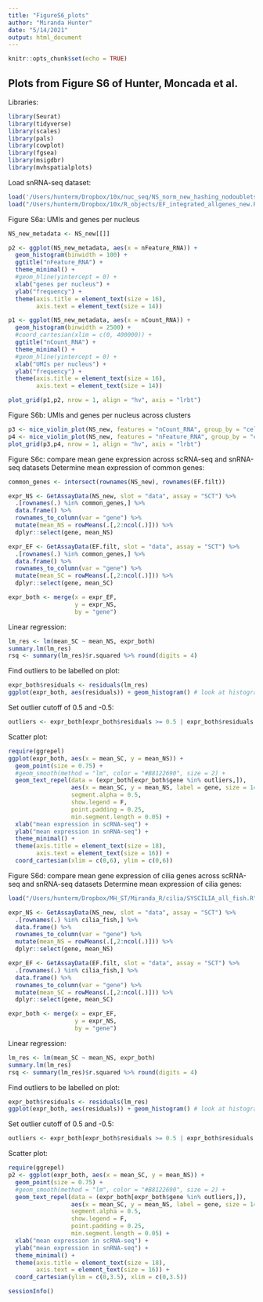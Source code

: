 ```yaml
---
title: "FigureS6_plots"
author: "Miranda Hunter"
date: "5/14/2021"
output: html_document
---
```


```r
knitr::opts_chunk$set(echo = TRUE)
```

## Plots from Figure S6 of Hunter, Moncada et al.

Libraries:
``` r
library(Seurat)
library(tidyverse)
library(scales)
library(pals)
library(cowplot)
library(fgsea)
library(msigdbr)
library(mvhspatialplots)
```

Load snRNA-seq dataset:
``` r
load('/Users/hunterm/Dropbox/10x/nuc_seq/NS_norm_new_hashing_nodoublets.R')
load("/Users/hunterm/Dropbox/10x/R_objects/EF_integrated_allgenes_new.R")
```


Figure S6a: UMIs and genes per nucleus
``` r
NS_new_metadata <- NS_new[[]]

p2 <- ggplot(NS_new_metadata, aes(x = nFeature_RNA)) + 
  geom_histogram(binwidth = 100) + 
  ggtitle("nFeature_RNA") +
  theme_minimal() +
  #geom_hline(yintercept = 0) +
  xlab("genes per nucleus") +
  ylab("frequency") +
  theme(axis.title = element_text(size = 16),
        axis.text = element_text(size = 14))

p1 <- ggplot(NS_new_metadata, aes(x = nCount_RNA)) + 
  geom_histogram(binwidth = 2500) + 
  #coord_cartesian(xlim = c(0, 400000)) + 
  ggtitle("nCount_RNA") +
  theme_minimal() +
  #geom_hline(yintercept = 0) +
  xlab("UMIs per nucleus") +
  ylab("frequency") +
  theme(axis.title = element_text(size = 16),
        axis.text = element_text(size = 14))

plot_grid(p1,p2, nrow = 1, align = "hv", axis = "lrbt")
```


Figure S6b: UMIs and genes per nucleus across clusters
``` r
p3 <- nice_violin_plot(NS_new, features = "nCount_RNA", group_by = "cell_type", sort = F)
p4 <- nice_violin_plot(NS_new, features = "nFeature_RNA", group_by = "cell_type", sort = F) + coord_cartesian(ylim = c(0, 15000))
plot_grid(p3,p4, nrow = 1, align = "hv", axis = "lrbt")
```


Figure S6c: compare mean gene expression across scRNA-seq and snRNA-seq datasets
Determine mean expression of common genes:
``` r
common_genes <- intersect(rownames(NS_new), rownames(EF.filt))

expr_NS <- GetAssayData(NS_new, slot = "data", assay = "SCT") %>% 
  .[rownames(.) %in% common_genes,] %>% 
  data.frame() %>% 
  rownames_to_column(var = "gene") %>% 
  mutate(mean_NS = rowMeans(.[,2:ncol(.)])) %>% 
  dplyr::select(gene, mean_NS)

expr_EF <- GetAssayData(EF.filt, slot = "data", assay = "SCT") %>% 
  .[rownames(.) %in% common_genes,] %>% 
  data.frame() %>% 
  rownames_to_column(var = "gene") %>% 
  mutate(mean_SC = rowMeans(.[,2:ncol(.)])) %>% 
  dplyr::select(gene, mean_SC)

expr_both <- merge(x = expr_EF,
                   y = expr_NS,
                   by = "gene")
```

Linear regression:
``` r
lm_res <- lm(mean_SC ~ mean_NS, expr_both)
summary.lm(lm_res)
rsq <- summary(lm_res)$r.squared %>% round(digits = 4)
```

Find outliers to be labelled on plot:
``` r
expr_both$residuals <- residuals(lm_res)
ggplot(expr_both, aes(residuals)) + geom_histogram() # look at histogram to set residual threshold
```

Set outlier cutoff of 0.5 and -0.5:
``` r
outliers <- expr_both[expr_both$residuals >= 0.5 | expr_both$residuals <= -0.5, ]$gene
```

Scatter plot:
``` r
require(ggrepel)
ggplot(expr_both, aes(x = mean_SC, y = mean_NS)) +
  geom_point(size = 0.75) +
  #geom_smooth(method = "lm", color = "#B8122690", size = 2) +
  geom_text_repel(data = (expr_both[expr_both$gene %in% outliers,]),
                  aes(x = mean_SC, y = mean_NS, label = gene, size = 14),
                  segment.alpha = 0.5,
                  show.legend = F,
                  point.padding = 0.25,
                  min.segment.length = 0.05) +
  xlab("mean expression in scRNA-seq") +
  ylab("mean expression in snRNA-seq") +
  theme_minimal() +
  theme(axis.title = element_text(size = 18),
        axis.text = element_text(size = 16)) +
  coord_cartesian(xlim = c(0,6), ylim = c(0,6)) 
```


Figure S6d: compare mean gene expression of cilia genes across scRNA-seq and snRNA-seq datasets
Determine mean expression of cilia genes:
``` r
load("/Users/hunterm/Dropbox/MH_ST/Miranda_R/cilia/SYSCILIA_all_fish.R") # Load list of SYSCILIA fish genes

expr_NS <- GetAssayData(NS_new, slot = "data", assay = "SCT") %>% 
  .[rownames(.) %in% cilia_fish,] %>% 
  data.frame() %>% 
  rownames_to_column(var = "gene") %>% 
  mutate(mean_NS = rowMeans(.[,2:ncol(.)])) %>% 
  dplyr::select(gene, mean_NS)

expr_EF <- GetAssayData(EF.filt, slot = "data", assay = "SCT") %>% 
  .[rownames(.) %in% cilia_fish,] %>% 
  data.frame() %>% 
  rownames_to_column(var = "gene") %>% 
  mutate(mean_SC = rowMeans(.[,2:ncol(.)])) %>% 
  dplyr::select(gene, mean_SC)

expr_both <- merge(x = expr_EF,
                   y = expr_NS,
                   by = "gene")
```

Linear regression:
``` r
lm_res <- lm(mean_SC ~ mean_NS, expr_both)
summary.lm(lm_res)
rsq <- summary(lm_res)$r.squared %>% round(digits = 4)
```

Find outliers to be labelled on plot:
``` r
expr_both$residuals <- residuals(lm_res)
ggplot(expr_both, aes(residuals)) + geom_histogram() # look at histogram to set residual threshold
```

Set outlier cutoff of 0.5 and -0.5:
``` r
outliers <- expr_both[expr_both$residuals >= 0.5 | expr_both$residuals <= -0.5, ]$gene
```

Scatter plot:
``` r
require(ggrepel)
p2 <- ggplot(expr_both, aes(x = mean_SC, y = mean_NS)) +
  geom_point(size = 0.75) +
  #geom_smooth(method = "lm", color = "#B8122690", size = 2) +
  geom_text_repel(data = (expr_both[expr_both$gene %in% outliers,]),
                  aes(x = mean_SC, y = mean_NS, label = gene, size = 14),
                  segment.alpha = 0.5,
                  show.legend = F,
                  point.padding = 0.25,
                  min.segment.length = 0.05) +
  xlab("mean expression in scRNA-seq") +
  ylab("mean expression in snRNA-seq") +
  theme_minimal() +
  theme(axis.title = element_text(size = 18),
        axis.text = element_text(size = 16)) +
  coord_cartesian(ylim = c(0,3.5), xlim = c(0,3.5))
```

``` r
sessionInfo()
```








